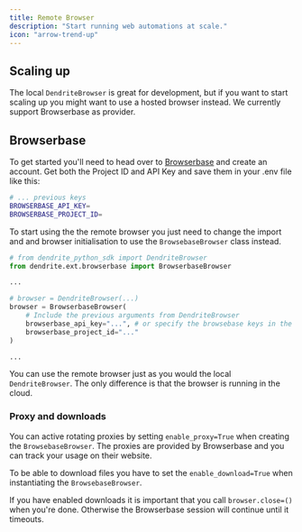 ```yaml
---
title: Remote Browser
description: "Start running web automations at scale."
icon: "arrow-trend-up"
---
```


## Scaling up

The local `DendriteBrowser` is great for development, but if you want to start scaling up you might want to use a hosted browser instead. We currently support Browserbase as provider.

## Browserbase

To get started you'll need to head over to [Browserbase](https://www.browserbase.com/) and create an account. Get both the Project ID and API Key and save them in your .env file like this:


```bash .env
# ... previous keys 
BROWSERBASE_API_KEY=
BROWSERBASE_PROJECT_ID=
```

To start using the the remote browser you just need to change the import and and browser initialisation to use the `BrowsebaseBrowser` class instead.


```py
# from dendrite_python_sdk import DendriteBrowser
from dendrite.ext.browserbase import BrowserbaseBrowser

...

# browser = DendriteBrowser(...)
browser = BrowserbaseBrowser(
    # Include the previous arguments from DendriteBrowser
    browserbase_api_key="...", # or specify the browsebase keys in the .env file
    browserbase_project_id="..."
)

...
```

<Note>You can use the remote browser just as you would the local `DendriteBrowser`. The only difference is that the browser is running in the cloud.</Note>

### Proxy and downloads

You can active rotating proxies by setting `enable_proxy=True` when creating the `BrowsebaseBrowser`. The proxies are provided by Browserbase and you can track your usage on their website.
 
To be able to download files you have to set the `enable_download=True` when instantiating the `BrowsebaseBrowser`.

<Warning> If you have enabled downloads it is important that you call `browser.close=()` when you're done. Otherwise the Browserbase session will continue until it timeouts.</Warning>